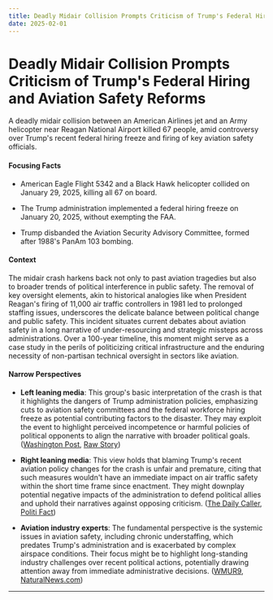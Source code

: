 ```yaml
---
title: Deadly Midair Collision Prompts Criticism of Trump's Federal Hiring and Aviation Safety Reforms
date: 2025-02-01
---
```


# Deadly Midair Collision Prompts Criticism of Trump's Federal Hiring and Aviation Safety Reforms

A deadly midair collision between an American Airlines jet and an Army helicopter near Reagan National Airport killed 67 people, amid controversy over Trump's recent federal hiring freeze and firing of key aviation safety officials.

#### Focusing Facts

- American Eagle Flight 5342 and a Black Hawk helicopter collided on January 29, 2025, killing all 67 on board.

- The Trump administration implemented a federal hiring freeze on January 20, 2025, without exempting the FAA.

- Trump disbanded the Aviation Security Advisory Committee, formed after 1988's PanAm 103 bombing.

#### Context

The midair crash harkens back not only to past aviation tragedies but also to broader trends of political interference in public safety. The removal of key oversight elements, akin to historical analogies like when President Reagan's firing of 11,000 air traffic controllers in 1981 led to prolonged staffing issues, underscores the delicate balance between political change and public safety. This incident situates current debates about aviation safety in a long narrative of under-resourcing and strategic missteps across administrations. Over a 100-year timeline, this moment might serve as a case study in the perils of politicizing critical infrastructure and the enduring necessity of non-partisan technical oversight in sectors like aviation.

#### Narrow Perspectives

- **Left leaning media**: This group's basic interpretation of the crash is that it highlights the dangers of Trump administration policies, emphasizing cuts to aviation safety committees and the federal workforce hiring freeze as potential contributing factors to the disaster. They may exploit the event to highlight perceived incompetence or harmful policies of political opponents to align the narrative with broader political goals. ([Washington Post](https://www.washingtonpost.com/opinions/2025/01/30/dca-crash-helicopter-faa-government/), [Raw Story](https://www.rawstory.com/trump-air-crash-2671043285/))

- **Right leaning media**: This view holds that blaming Trump's recent aviation policy changes for the crash is unfair and premature, citing that such measures wouldn't have an immediate impact on air traffic safety within the short time frame since enactment. They might downplay potential negative impacts of the administration to defend political allies and uphold their narratives against opposing criticism. ([The Daily Caller](https://dailycaller.com/2025/01/30/dem-rep-links-trump-actions-fatal-aviation-disaster/), [Politi Fact](https://www.politifact.com/article/2025/jan/30/did-donald-trumps-firing-of-aviation-officials-mak/))

- **Aviation industry experts**: The fundamental perspective is the systemic issues in aviation safety, including chronic understaffing, which predates Trump's administration and is exacerbated by complex airspace conditions. Their focus might be to highlight long-standing industry challenges over recent political actions, potentially drawing attention away from immediate administrative decisions. ([WMUR9](https://www.wmur.com/article/former-air-traffic-controller-staffing-013125/63635303), [NaturalNews.com](https://www.naturalnews.com/2025-01-31-near-misses-reagan-airport-deadly-collision.html))

---
